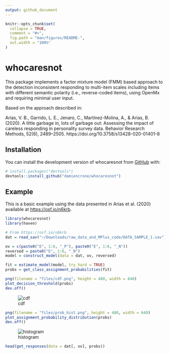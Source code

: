 ```yaml
---
output: github_document
---
```



```r
knitr::opts_chunk$set(
  collapse = TRUE,
  comment = "#>",
  fig.path = "man/figures/README-",
  out.width = "100%"
)
```

# whocaresnot

<!-- badges: start -->
<!-- badges: end -->

This package implements a factor mixture model (FMM) based approach to the detection inconsistent responding to multi-item scales including items with different semantic polarity (i.e., reverse-coded items), using OpenMx and requiring minimal user input.

Based on the approach described in:

Arias, V. B., Garrido, L. E., Jenaro, C., Martínez-Molina, A., & Arias, B. (2020). A little garbage in, lots of garbage out: Assessing the impact of careless responding in personality survey data. Behavior Research Methods, 52(6), 2489–2505. https://doi.org/10.3758/s13428-020-01401-8

## Installation

You can install the development version of whocaresnot from [GitHub](https://github.com/) with:

``` r
# install.packages("devtools")
devtools::install_github("damiencrone/whocaresnot")
```

## Example

This is a basic example using the data presented in Arias et al. (2020) available at [https://osf.io/n6krb](https://osf.io/n6krb).

```r
library(whocaresnot)
library(haven)
```

```r
# From https://osf.io/n6krb
dat = read_sav("~/Downloads/raw_data_and_MPlus_code/DATA_SAMPLE_1.sav")
```

```r
ov = c(paste0("E", 1:6, "_P"), paste0("E", 1:6, "_N"))
reversed = paste0("E", 1:6, "_N")
model = construct_model(data = dat, ov, reversed)
```

```r
fit = estimate_model(model, try_hard = TRUE)
probs = get_class_assignment_probabilities(fit)
```

```r
png(filename = "files/cdf.png", height = 480, width = 640)
plot_decision_threshold(probs)
dev.off()
```
![cdf](files/cdf.png)

```r
png(filename = "files/prob_hist.png", height = 480, width = 640)
plot_assignment_probability_distribution(probs)
dev.off()
```
![histogram](files/prob_hist.png)
```r
head(get_responses(data = dat[, ov], probs))
```
